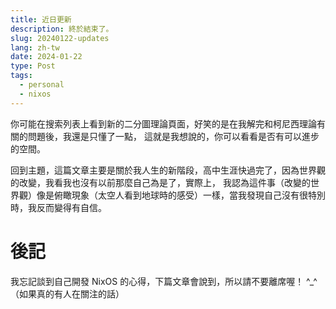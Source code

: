 ```yaml
---
title: 近日更新
description: 終於結束了。
slug: 20240122-updates
lang: zh-tw
date: 2024-01-22
type: Post
tags:
  - personal
  - nixos
---
```


你可能在搜索列表上看到新的二分圖理論頁面，好笑的是在我解完和柯尼西理論有關的問題後，我還是只懂了一點，
這就是我想說的，你可以看看是否有可以進步的空間。

回到主題，這篇文章主要是關於我人生的新階段，高中生涯快過完了，因為世界觀的改變，我看我也沒有以前那麼自己為是了，實際上，
我認為這件事（改變的世界觀）像是俯瞰現象（太空人看到地球時的感受）一樣，當我發現自己沒有很特別時，我反而變得有自信。

# 後記

我忘記談到自己開發 NixOS 的心得，下篇文章會說到，所以請不要離席喔！ ^\_^ （如果真的有人在關注的話）
